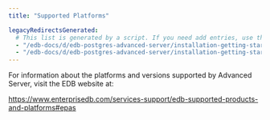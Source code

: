 ```yaml
---
title: "Supported Platforms"

legacyRedirectsGenerated:
  # This list is generated by a script. If you need add entries, use the `legacyRedirects` key.
  - "/edb-docs/d/edb-postgres-advanced-server/installation-getting-started/upgrade-guide/13/supported_platforms.html"
  - "/edb-docs/d/edb-postgres-advanced-server/installation-getting-started/upgrade-guide/latest/supported_platforms.html"
---
```


<div id="supported_platforms" class="registered_link"></div>

For information about the platforms and versions supported by Advanced Server, visit the EDB website at:

<https://www.enterprisedb.com/services-support/edb-supported-products-and-platforms#epas>

